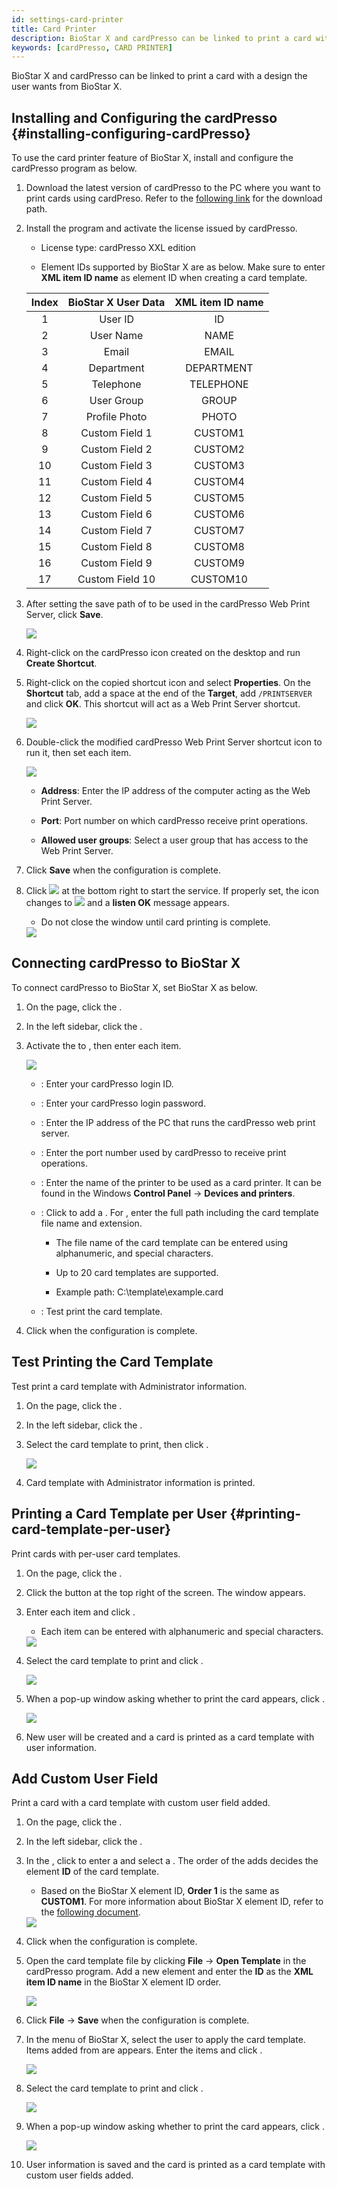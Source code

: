 ```yaml
---
id: settings-card-printer
title: Card Printer
description: BioStar X and cardPresso can be linked to print a card with a design the user wants from BioStar X.
keywords: [cardPresso, CARD PRINTER]
---
```


BioStar X and cardPresso can be linked to print a card with a design the user wants from BioStar X.

## Installing and Configuring the cardPresso {#installing-configuring-cardPresso}

To use the card printer feature of BioStar X, install and configure the cardPresso program as below.

1. Download the latest version of cardPresso to the PC where you want to print cards using cardPreso. Refer to the [following link](https://www.cardpresso.com/downloads-cp) for the download path.

1. Install the program and activate the license issued by cardPresso.

    * License type: cardPresso XXL edition

    * Element IDs supported by BioStar X are as below. Make sure to enter **XML item ID name** as element ID when creating a card template.

    <div className='overflow-x'>

    | Index | BioStar X User Data | XML item ID name |
    | :--: | :--: | :--: |
    | 1 | User ID | ID |
    | 2 | User Name | NAME |
    | 3 | Email | EMAIL |
    | 4 | Department | DEPARTMENT |
    | 5 | Telephone | TELEPHONE |
    | 6 | User Group | GROUP |
    | 7 | Profile Photo | PHOTO |
    | 8 | Custom Field 1 | CUSTOM1 |
    | 9 | Custom Field 2 | CUSTOM2 |
    | 10 | Custom Field 3 | CUSTOM3 |
    | 11 | Custom Field 4 | CUSTOM4 |
    | 12 | Custom Field 5 | CUSTOM5 |
    | 13 | Custom Field 6 | CUSTOM6 |
    | 14 | Custom Field 7 | CUSTOM7 |
    | 15 | Custom Field 8 | CUSTOM8 |
    | 16 | Custom Field 9 | CUSTOM9 |
    | 17 | Custom Field 10 | CUSTOM10 |

    </div>

1. After setting the save path of <Cmd sid="common.cardPrinter.cardTemplate" product='2' /> to be used in the cardPresso Web Print Server, click **Save**.

    <Image src='/img/biostarx-settings-card-printer-installation.png' />

1. Right-click on the cardPresso icon created on the desktop and run **Create Shortcut**.

1. Right-click on the copied shortcut icon and select **Properties**. On the **Shortcut** tab, add a space at the end of the **Target**, add `/PRINTSERVER` and click **OK**. This shortcut will act as a Web Print Server shortcut.

    <Image src='/img/biostarx-settings-card-printer-installation1.png' />

1. Double-click the modified cardPresso Web Print Server shortcut icon to run it, then set each item.

    <Image src='/img/biostarx-settings-card-printer-installation2.png' />

    * **Address**: Enter the IP address of the computer acting as the Web Print Server.

    * **Port**: Port number on which cardPresso receive print operations.

    * **Allowed user groups**: Select a user group that has access to the Web Print Server.

1. Click **Save** when the configuration is complete.

1. Click <Image src='/img/common/ico-card-printer-play.png' ico alone /> at the bottom right to start the service. If properly set, the icon changes to <Image src='/img/common/ico-card-printer-stop.png' ico alone /> and a **listen OK** message appears.

    * Do not close the window until card printing is complete.

    <Image src='/img/biostarx-settings-card-printer-installation3.png' />

## Connecting cardPresso to BioStar X

To connect cardPresso to BioStar X, set BioStar X as below.

1. On the <Cmd sid='shell.header.launcher' /> page, click the <Cmd sid='shell.header.setting' />.

1. In the left sidebar, click the <Cmd sid="common.cardPrinter" product='2' />.

1. Activate the <Cmd sid="common.cardPrinter.cardpressoSetting" product='2' /> to <Cmd sid="common.use" product='2' />, then enter each item.

    <Image src='/img/biostarx-settings-card-printer.png' className='none' />

    * <Cmd sid="common.cardPrinter.id" product='2' />: Enter your cardPresso login ID.

    * <Cmd sid="common.cardPrinter.password" product='2' />: Enter your cardPresso login password.

    * <Cmd sid="common.cardPrinter.ipAddress" product='2' />: Enter the IP address of the PC that runs the cardPresso web print server.

    * <Cmd sid="common.cardPrinter.ipAddressPort" product='2' />: Enter the port number used by cardPresso to receive print operations.

    * <Cmd sid="common.cardPrinter.printerName" product='2' />: Enter the name of the printer to be used as a card printer. It can be found in the Windows **Control Panel** → **Devices and printers**.

    * <Cmd sid="common.cardPrinter.cardTemplate" product='2' />: Click <Cmd sid="button.plusAdd" product='2' /> to add a <Cmd sid="common.cardPrinter.cardTemplate" product='2' />. For <Cmd sid="setting.server.card_template.configure.th.name" product='2' />, enter the full path including the card template file name and extension.

        * The file name of the card template can be entered using alphanumeric, and special characters.

        * Up to 20 card templates are supported.

        * Example path: C:\template\example.card

    * <Cmd sid="common.cardPrinter.printTestLabel" product='2' />: Test print the card template.

1. Click <Cmd sid="button.apply" product='2' /> when the configuration is complete.

## Test Printing the Card Template

Test print a card template with Administrator information.

1. On the <Cmd sid='shell.header.launcher' /> page, click the <Cmd sid='shell.header.setting' />.

1. In the left sidebar, click the <Cmd sid="common.cardPrinter" product='2' />.

1. Select the card template to print, then click <Cmd sid="common.cardPrinter.testPrint" product='2' />.

    <Image src='/img/biostarx-settings-card-printer1.png' className='none' />

1. Card template with Administrator information is printed.

## Printing a Card Template per User {#printing-card-template-per-user}

Print cards with per-user card templates.

1. On the <Cmd sid='shell.header.launcher' /> page, click the <Cmd sid='shell.header.user' />.

1. Click the <Cmd sid='team.user.dialog.newUser' /> button at the top right of the screen. The <Cmd sid='team.user.dialog.newUser' /> window appears.

1. Enter each item and click <Cmd sid="button.printCard" product='2' />.

    * Each item can be entered with alphanumeric and special characters.

    <Image src='/img/biostarx-settings-card-printer-user.png' />

1. Select the card template to print and click <Cmd sid="common.cardPrinter.print" product='2' />.

    <Image src='/img/biostarx-settings-card-printer-user1.png' className='none' />

1. When a pop-up window asking whether to print the card appears, click <Cmd sid="common.cardPrinter.ok" product='2' />.

    <Image src='/img/biostarx-settings-card-printer-user2.png' className='none' />

1. New user will be created and a card is printed as a card template with user information.

## Add Custom User Field

Print a card with a card template with custom user field added.

1. On the <Cmd sid='shell.header.launcher' /> page, click the <Cmd sid='shell.header.setting' />.

1. In the left sidebar, click the <Cmd sid="common.server" product='2' />.

1. In the <Cmd sid="setting.server.custom_field.title" product='2' />, click <Cmd sid="button.plusAdd" product='2' /> to enter a <Cmd sid="setting.server.custom_field.configure.th.name" product='2' /> and select a <Cmd sid="setting.server.custom_field.configure.th.type" product='2' />. The order of the <Cmd sid="setting.server.custom_field.title" product='2' /> adds decides the element **ID** of the card template.

    * Based on the BioStar X element ID, **Order 1** is the same as **CUSTOM1**. For more information about BioStar X element ID, refer to the [following document](#installing-configuring-cardPresso).

    <Image src='/img/biostarx-settings-card-printer-custom-user.png' />

1. Click <Cmd sid="button.apply" product='2' /> when the configuration is complete.

1. Open the card template file by clicking **File** → **Open Template** in the cardPresso program. Add a new element and enter the **ID** as the **XML item ID name** in the BioStar X element ID order.

    <Image src='/img/biostarx-settings-card-printer-template.png' />

1. Click **File** → **Save** when the configuration is complete.

1. In the <Cmd sid='shell.header.user' /> menu of BioStar X, select the user to apply the card template. Items added from <Cmd sid="setting.server.custom_field.title" product='2' /> are appears. Enter the items and click <Cmd sid="button.printCard" product='2' />.

    <Image src='/img/biostarx-settings-card-printer-custom-user1.png' />

1. Select the card template to print and click <Cmd sid="common.cardPrinter.print" product='2' />.

    <Image src='/img/biostarx-settings-card-printer-user1.png' className='none' />

1. When a pop-up window asking whether to print the card appears, click <Cmd sid="common.cardPrinter.ok" product='2' />.

    <Image src='/img/biostarx-settings-card-printer-user2.png' className='none' />

1. User information is saved and the card is printed as a card template with custom user fields added.